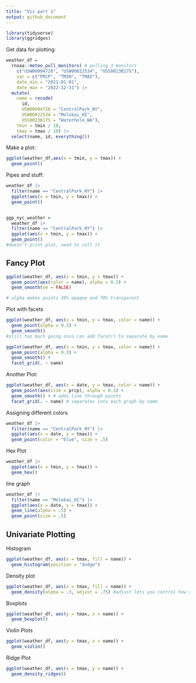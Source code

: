 ```yaml
---
title: "Viz part 1"
output: github_document
---
```


```r
library(tidyverse)
library(ggridges)
```

Get data for plotting:
```r
weather_df = 
  rnoaa::meteo_pull_monitors( # pulling 3 monitors
    c("USW00094728", "USW00022534", "USS0023B17S"),
    var = c("PRCP", "TMIN", "TMAX"), 
    date_min = "2021-01-01",
    date_max = "2022-12-31") |>
  mutate(
    name = recode(
      id, 
      USW00094728 = "CentralPark_NY", 
      USW00022534 = "Molokai_HI",
      USS0023B17S = "Waterhole_WA"),
    tmin = tmin / 10,
    tmax = tmax / 10) |>
  select(name, id, everything())
```


Make a plot:
```r
ggplot(weather_df,aes(x = tmin, y = tmax)) + 
  geom_point()
```

Pipes and stuff:
```r
weather_df |> 
  filter(name == "CentralPark_NY") |> 
  ggplot(aes(x = tmin, y = tmax)) + 
  geom_point()


ggp_nyc_weather = 
  weather_df |> 
  filter(name == "CentralPark_NY") |> 
  ggplot(aes(x = tmin, y = tmax)) + 
  geom_point()
#doesn't print plot, need to call it
```


## Fancy Plot
```r
ggplot(weather_df, aes(x = tmin, y = tmax)) + 
  geom_point(aes(color = name), alpha = 0.3) + 
  geom_smooth(se = FALSE)

# alpha makes points 30% opaque and 70% transparent
```


Plot with facets
```r
ggplot(weather_df, aes(x = tmin, y = tmax, color = name)) + 
  geom_point(alpha = 0.3) + 
  geom_smooth()
#still too much going onso can add facet() to separate by name

ggplot(weather_df, aes(x = tmin, y = tmax, color = name)) + 
  geom_point(alpha = 0.3) + 
  geom_smooth() + 
  facet_grid(. ~ name)
```


Another Plot:
```r
ggplot(weather_df, aes(x = date, y = tmax, color = name)) + 
  geom_point(aes(size = prcp), alpha = 0.3) + 
  geom_smooth() + # adds line through points
  facet_grid(. ~ name) # separates into each graph by name
```

Assigning different colors
```r
weather_df |> 
  filter(name == "CentralPark_NY") |> 
  ggplot(aes(x = date, y = tmax)) + 
  geom_point(color = "blue", size = .5)
```

Hex Plot
```r
weather_df |> 
  ggplot(aes(x = tmin, y = tmax)) + 
  geom_hex()
```

line graph
```r
weather_df |> 
  filter(name == "Molokai_HI") |> 
  ggplot(aes(x = date, y = tmax)) +
  geom_line(alpha = .5) + 
  geom_point(size = .5)
```


## Univariate Plotting

Histogram
```r
ggplot(weather_df, aes(x = tmax, fill = name)) + 
  geom_histogram(position = "dodge")
```


Density plot
```r
ggplot(weather_df, aes(x = tmax, fill = name)) + 
  geom_density(alpha = .3, adjust = .75) #adjust lets you control how smooth the graph can be
```


Boxplots
```r
ggplot(weather_df, aes(y = tmax, x = name)) + 
  geom_boxplot()
```


Violin Plots
```r
ggplot(weather_df, aes(y = tmax, x = name)) + 
  geom_violin()
```


Ridge Plot
```r
ggplot(weather_df, aes(x = tmax, y = name)) + 
  geom_density_ridges()
```





























